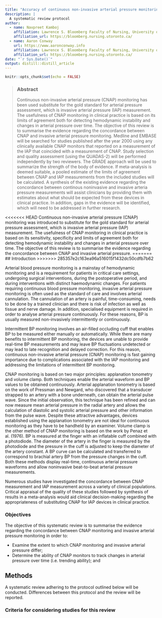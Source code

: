 ```yaml
---
title: "Accuracy of continuous non-invasive arterial pressure monitoring"
description: |
  A systematic review protocol
author:
  - name: Navpreet Kamboj
    affiliation: Lawrence S. Bloomberg Faculty of Nursing, University of Toronto
    affiliation_url: https://bloomberg.nursing.utoronto.ca/
  - name: Aaron Conway
    url: https://www.aaronconway.info
    affiliation: Lawrence S. Bloomberg Faculty of Nursing, University of Toronto
    affiliation_url: https://bloomberg.nursing.utoronto.ca/
date: "`r Sys.Date()`"
output: distill::distill_article
---
```


```r
knitr::opts_chunk$set(echo = FALSE)
```


<div class="l-page-outset">
<blockquote> 

### Abstract

Continuous non-invasive arterial pressure (CNAP) monitoring has been used substitute for the gold standard for arterial pressure assessment, which is invasive arterial pressure (IAP) measurement. The usefulness of CNAP monitoring in clinical practice is based on its <!--- I think we should probably just take out the sens/spec parts as I don't think there would have been many report on it sensitivity, specificity and---> limits of agreement both for detecting hemodynamic instability and changes in arterial pressure over time. The objective of this review is to summarise the evidence regarding the concordance between CNAP and invasive arterial pressure monitoring. Medline and EMBASE will be searched for studies published after the year 2000 using any clinically available CNAP monitors that reported on a measurement of the IAP that coincided with a measurement of CNAP. Study selection and quality assessment (using the QUADAS-2) will be performed independently by two reviewers. The GRADE approach will be used to summarize the strength of the body of evidence. If meta-analysis is deemed suitable, a pooled estimate of the limits of agreement between CNAP and IAP measurements from the included studies will be calculated. A synthesis of the existing evidence regarding the concordance between continous noninvasive and invasive arteria pressure measurements will assist clinicians by providing them with estimates about what should be expected from these devices in clinical practice. In addition, gaps in the evidence will be identified, which will need to be addressed in further research.

</blockquote>
</div>

<<<<<<< HEAD
Continuous non-invasive arterial pressure (CNAP) monitoring was introduced to substitute for the gold standard for arterial pressure assessment, which is invasive arterial pressure (IAP) measurement. The usefulness of CNAP monitoring in clinical practice is based on its sensitivity, specificity and limits of agreement both for detecting hemodynamic instability and changes in arterial pressure over time. The objective of this review is to summarise the evidence regarding the concordance between CNAP and invasive arterial pressure.
=======
## Introduction
>>>>>>> 285357e2c163ea96a516015f1432dc50cdfb7b62

Arterial blood pressure monitoring is a mainstay of hemodynamic monitoring and is a requirement for patients in critical care settings, undergoing surgical interventions, during the postoperative period, and during interventions with distinct haemodynamic changes. For patients requiring continuous blood pressure monitoring, invasive arterial pressure monitoring is often used as the standard of care and involves arterial cannulation. The cannulation of an artery is painful, time-consuming, needs to be done by a trained clinician and there is risk of infection as well as tissue and nerve damage. In addition, specialised equipment is required in order to analyse arterial pressure continuously. For these reasons, BP is usually measured non-invasively intermittently or continuously. 

Intermittent BP monitoring involves an air-filled occluding cuff that enables BP to be measured either manually or automatically. While there are many benefits to intermittent BP monitoring, the devices are unable to provide real-time BP measurements and may leave BP fluctuations undetected or may lead to late recognition and delayed correction. For this reason, continuous non-invasive arterial pressure (CNAP) monitoring is fast gaining importance due to complications associated with the IAP monitoring and addressing the limitations of intermittent BP monitoring. 

CNAP monitoring is based on two major principles: applanation tonometry and volume clamp. Both techniques enable the arterial waveform and BP values to be obtained continuously. Arterial applanation tonometry is based on the work of Pressman and Newgard, who discovered that a transducer strapped to an artery with a bone underneath, can obtain the arterial pulse wave. Since the initial observation, this technique has been refined and can now measure mean arterial pressure in the radial artery and allows the calculation of diastolic and systolic arterial pressure and other information from the pulse wave. Despite these attractive advantages, devices established using the applanation tonometry are not ideal for continuous monitoring as they have to be handheld by an examiner. Volume clamp is the other method of CNAP monitoring is based on the work by Penaz et al. (1976). BP is measured at the finger with an inflatable cuff combined with a photodiode. The diameter of the artery in the finger is measured by the photodiode and the pressure in the cuff is adjusted to keep the diameter of the artery constant. A BP curve can be calculated and transferred to correspond to brachial artery BP from the pressure changes in the cuff. Both these methods display real-time, continuous arterial pressure waveforms and allow noninvasive beat-to-beat arterial pressure measurements. 

Numerous studies have investigated the concordance between CNAP measurement and IAP measurement across a variety of clinical populations. Critical appraisal of the quality of these studies followed by synthesis of results in a meta-analysis would aid clinical decision-making regarding the appropriateness of substituting CNAP for IAP devices in clinical practice.  

### Objectives

The objective of this systematic review is to summarise the evidence regarding the concordance between CNAP monitoring and invasive arterial pressure monitoring in order to:

- Examine the extent to which CNAP monitoring and invasive arterial pressure differ;
- Determine the ability of CNAP monitors to track changes in arterial pressure over time (i.e. trending ability); and
<!---I don't think we'll need to do this - remove if you agree: Determine whether measurements from CNAP monitoring can be used to classify people into categories that are clinically meaningful --->

## Methods

A systematic review adhering to the protocol outlined below will be conducted. Differences between this protocol and the review will be reported.

### Criteria for considering studies for this review

